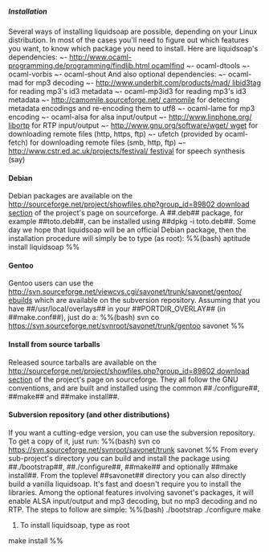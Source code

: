 =====Installation=====

Several ways of installing liquidsoap are possible, depending on your Linux distribution. In most of the cases you'll need to figure out which features you want, to know which package you need to install.
Here are liquidsoap's dependencies:
~- [[http://www.ocaml-programming.de/programming/findlib.html ocamlfind]]
~- ocaml-dtools
~- ocaml-vorbis
~- ocaml-shout
And also optional dependencies:
~- ocaml-mad for mp3 decoding
~- [[http://www.underbit.com/products/mad/ libid3tag]] for reading mp3's id3 metadata
~- ocaml-mp3id3 for reading mp3's id3 metadata
~- [[http://camomile.sourceforge.net/ camomile]] for detecting metadata encodings and re-encoding them to utf8
~- ocaml-lame for mp3 encoding
~- ocaml-alsa for alsa input/output
~- [[http://www.linphone.org/ libortp]] for RTP input/output
~- [[http://www.gnu.org/software/wget/ wget]] for downloading remote files (http, https, ftp)
~- ufetch (provided by ocaml-fetch) for downloading remote files (smb, http, ftp)
~- [[http://www.cstr.ed.ac.uk/projects/festival/ festival]] for speech synthesis (say)

====Debian====
Debian packages are available on the [[http://sourceforge.net/project/showfiles.php?group_id=89802 download section]] of the project's page on sourceforge. A ##.deb## package, for example ##toto.deb##, can be installed using ##dpkg -i toto.deb##.
Some day we hope that liquidsoap will be an official Debian package, then the installation procedure will simply be to type (as root):
%%(bash)
aptitude install liquidsoap
%%

====Gentoo====
Gentoo users can use the [[http://svn.sourceforge.net/viewcvs.cgi/savonet/trunk/savonet/gentoo/ ebuilds]] which are available on the subversion repository. Assuming that you have ##/usr/local/overlays## in your ##PORTDIR_OVERLAY## (in ##make.conf##), just do a:
%%(bash)
svn co https://svn.sourceforge.net/svnroot/savonet/trunk/gentoo savonet
%%

====Install from source tarballs====
Released source tarballs are available on the [[http://sourceforge.net/project/showfiles.php?group_id=89802 download section]] of the project's page on sourceforge. They all follow the GNU conventions, and are built and installed using the common ##./configure##, ##make## and ##make install##.

====Subversion repository (and other distributions)====
If you want a cutting-edge version, you can use the subversion repository. To get a copy of it, just run:
%%(bash)
svn co https://svn.sourceforge.net/svnroot/savonet/trunk savonet
%%
From every sub-project's directory you can build and install the package using ##./bootstrap##, ##./configure##, ##make## and optionally ##make install##.
From the toplevel ##savonet## directory you can also directly build a vanilla liquidsoap. It's fast and doesn't require you to install the libraries. Among the optional features involving savonet's packages, it will enable ALSA input/output and mp3 decoding, but no mp3 decoding and no RTP. The steps to follow are simple:
%%(bash)
./bootstrap
./configure
make
# To install liquidsoap, type as root
make install
%%